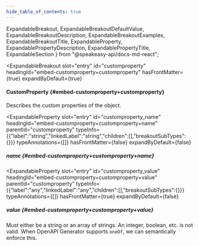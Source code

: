 ```yaml
---
hide_table_of_contents: true
---
```

  ExpandableBreakout,
  ExpandableBreakoutDefaultValue,
  ExpandableBreakoutDescription,
  ExpandableBreakoutExamples,
  ExpandableBreakoutTitle,
  ExpandableProperty,
  ExpandablePropertyDescription,
  ExpandablePropertyTitle,
  ExpandableSection
} from "@speakeasy-api/docs-md-react";

<ExpandableSection>

<ExpandableBreakout
  slot="entry"
  id="customproperty"
  headingId="embed-customproperty+customproperty"
  hasFrontMatter={true}
  expandByDefault={true}
>

<ExpandableBreakoutTitle slot="title">

#### CustomProperty \{#embed-customproperty+customproperty\}

</ExpandableBreakoutTitle>

<ExpandableBreakoutDescription slot="description">

Describes the custom properties of the object.

</ExpandableBreakoutDescription>

<ExpandableBreakoutExamples slot="examples">

</ExpandableBreakoutExamples>

<ExpandableBreakoutDefaultValue slot="defaultValue">

</ExpandableBreakoutDefaultValue>

</ExpandableBreakout>

<ExpandableProperty
  slot="entry"
  id="customproperty_name"
  headingId="embed-customproperty+customproperty+name"
  parentId="customproperty"
  typeInfo={{"label":"string","linkedLabel":"string","children":[],"breakoutSubTypes":{}}}
  typeAnnotations={[]}
  hasFrontMatter={false}
  expandByDefault={false}
>

<ExpandablePropertyTitle slot="title">

##### name \{#embed-customproperty+customproperty+name\}

</ExpandablePropertyTitle>

</ExpandableProperty>

<ExpandableProperty
  slot="entry"
  id="customproperty_value"
  headingId="embed-customproperty+customproperty+value"
  parentId="customproperty"
  typeInfo={{"label":"any","linkedLabel":"any","children":[],"breakoutSubTypes":{}}}
  typeAnnotations={[]}
  hasFrontMatter={true}
  expandByDefault={false}
>

<ExpandablePropertyTitle slot="title">

##### value \{#embed-customproperty+customproperty+value\}

</ExpandablePropertyTitle>

<ExpandablePropertyDescription slot="description">

Must either be a string or an array of strings. An integer, boolean, etc. is not valid. When OpenAPI Generator supports `oneOf`, we can semantically enforce this.

</ExpandablePropertyDescription>

</ExpandableProperty>

</ExpandableSection>